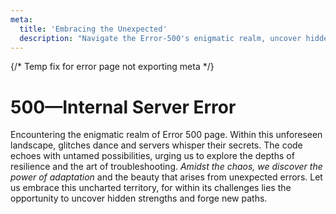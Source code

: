 ```yaml
---
meta:
  title: 'Embracing the Unexpected'
  description: "Navigate the Error-500's enigmatic realm, uncover hidden strengths, forge new paths. Embrace adaptation, find beauty in errors."
---
```


{/* Temp fix for error page not exporting meta */}

<title>Embracing the Unexpected</title>

# 500—Internal Server Error

Encountering the enigmatic realm of Error 500 page. Within this unforeseen landscape, glitches dance and servers whisper their secrets. The code echoes with untamed possibilities, urging us to explore the depths of resilience and the art of troubleshooting. _Amidst the chaos, we discover the power of adaptation_ and the beauty that arises from unexpected errors. Let us embrace this uncharted territory, for within its challenges lies the opportunity to uncover hidden strengths and forge new paths.
